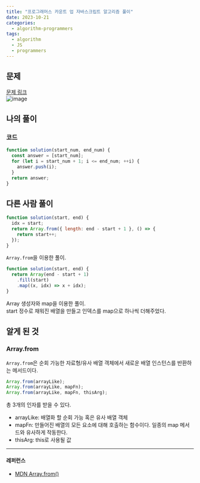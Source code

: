 ```yaml
---
title: "프로그래머스 카운트 업 자바스크립트 알고리즘 풀이"
date: 2023-10-21
categories:
  - algorithm-programmers
tags:
  - algorithm
  - JS
  - programmers
---
```


## 문제

[문제 링크](https://school.programmers.co.kr/learn/courses/30/lessons/181920)  
![image](https://github.com/makepin2r/TIL/assets/39889583/dd6bdb60-c599-4e8e-9349-aeaa587e19ab)

## 나의 풀이

### 코드

```javascript
function solution(start_num, end_num) {
  const answer = [start_num];
  for (let i = start_num + 1; i <= end_num; ++i) {
    answer.push(i);
  }
  return answer;
}
```

## 다른 사람 풀이

```javascript
function solution(start, end) {
  idx = start;
  return Array.from({ length: end - start + 1 }, () => {
    return start++;
  });
}
```

`Array.from`을 이용한 풀이.

```javascript
function solution(start, end) {
  return Array(end - start + 1)
    .fill(start)
    .map((x, idx) => x + idx);
}
```

Array 생성자와 map을 이용한 풀이.  
start 정수로 채워진 배열을 만들고 인덱스를 map으로 하나씩 더해주었다.

## 알게 된 것

### Array.from

`Array.from`은 순회 가능한 자료형/유사 배열 객체에서 새로운 배열 인스턴스를 반환하는 메서드이다.

```javascript
Array.from(arrayLike);
Array.from(arrayLike, mapFn);
Array.from(arrayLike, mapFn, thisArg);
```

총 3개의 인자를 받을 수 있다.

- arrayLike: 배열화 할 순회 가능 혹은 유사 배열 객체
- mapFn: 만들어진 배열의 모든 요소에 대해 호출하는 함수이다. 일종의 map 메서드와 유사하게 작동한다.
- thisArg: this로 사용될 값

---

#### 레퍼런스

- [MDN Array.from()](https://developer.mozilla.org/ko/docs/Web/JavaScript/Reference/Global_Objects/Array/from)
